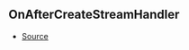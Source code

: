## OnAfterCreateStreamHandler



- [Source](https://github.com/Androz2091/discord-player/blob/1a12f69/packages/discord-player/src/Structures/GuildQueue.ts#L57)